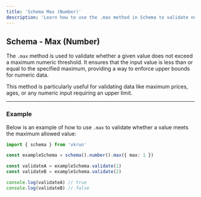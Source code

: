 ```yaml
---
title: 'Schema Max (Number)'
description: 'Learn how to use the .max method in Schema to validate numeric inputs with a maximum value constraint.'
---
```


## Schema - Max (Number)

The `.max` method is used to validate whether a given value does not exceed a maximum numeric threshold. It ensures that the input value is less than or equal to the specified maximum, providing a way to enforce upper bounds for numeric data.

This method is particularly useful for validating data like maximum prices, ages, or any numeric input requiring an upper limit.

---

### Example

Below is an example of how to use `.max` to validate whether a value meets the maximum allowed value:

```ts
import { schema } from 'vkrun'

const exampleSchema = schema().number().max({ max: 1 })

const validateA = exampleSchema.validate(1)
const validateB = exampleSchema.validate(2)

console.log(validateA) // true
console.log(validateB) // false
```
